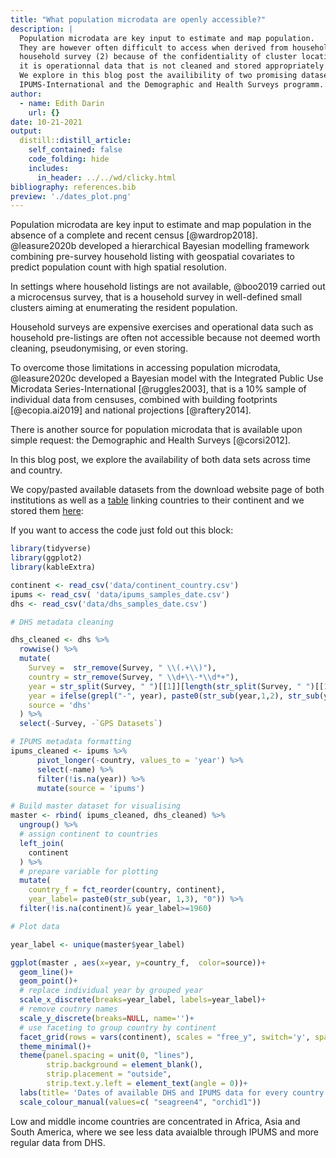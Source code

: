 ```yaml
---
title: "What population microdata are openly accessible?"
description: |
  Population microdata are key input to estimate and map population. 
  They are however often difficult to access when derived from household survey pre-listings: (1) because of the limited number of
  household survey (2) because of the confidentiality of cluster locations (3) because 
  it is operationnal data that is not cleaned and stored appropriately for reuse.
  We explore in this blog post the availibility of two promising datasets for population modelling:
  IPUMS-International and the Demographic and Health Surveys programm.
author:
  - name: Edith Darin
    url: {}
date: 10-21-2021
output:
  distill::distill_article:
    self_contained: false
    code_folding: hide
    includes:
      in_header: ../../wd/clicky.html
bibliography: references.bib
preview: './dates_plot.png'
---
```


Population microdata are key input to estimate and map population in the 
absence of a complete and recent census [@wardrop2018]. @leasure2020b developed 
a hierarchical Bayesian modelling framework combining pre-survey household listing 
with geospatial covariates to predict population count with high spatial resolution.

In settings where household listings are not available,
@boo2019 carried out a microcensus survey, 
that is a household survey in well-defined small clusters aiming at 
enumerating the resident population.

Household surveys are expensive exercises and operational data such as 
household pre-listings are often not accessible because not deemed worth cleaning, pseudonymising, or even storing.

To overcome those limitations in accessing population microdata, @leasure2020c developed a Bayesian model with the Integrated Public Use Microdata
Series-International [@ruggles2003], that is a 10% sample of individual data from censuses, combined with building footprints [@ecopia.ai2019] and national projections [@raftery2014].

There is another source for population microdata that is available upon simple request: the Demographic and Health Surveys [@corsi2012].

In this blog post, we explore the availability of both data sets across time and country.

We copy/pasted available datasets from the download website page of both 
institutions as well as a 
[table](https://github.com/dbouquin/IS_608/blob/master/NanosatDB_munging/Countries-Continents.csv) 
linking countries to their continent and we stored them 
[here](https://github.com/edarin/thatsme/tree/main/_posts/2021-10-21-which-population-microdata-can-we-openly-access/data):

If you want to access the code just fold out this block:

```r

library(tidyverse)
library(ggplot2)
library(kableExtra)

continent <- read_csv('data/continent_country.csv')
ipums <- read_csv( 'data/ipums_samples_date.csv')
dhs <- read_csv('data/dhs_samples_date.csv')

# DHS metadata cleaning

dhs_cleaned <- dhs %>% 
  rowwise() %>% 
  mutate(
    Survey =  str_remove(Survey, " \\(.+\\)"),
    country = str_remove(Survey, " \\d+\\-*\\d*+"),
    year = str_split(Survey, " ")[[1]][length(str_split(Survey, " ")[[1]])],
    year = ifelse(grepl("-", year), paste0(str_sub(year,1,2), str_sub(year, -2,-1)), year),
    source = 'dhs'
  ) %>% 
  select(-Survey, -`GPS Datasets`)

# IPUMS metadata formatting
ipums_cleaned <- ipums %>% 
      pivot_longer(-country, values_to = 'year') %>% 
      select(-name) %>% 
      filter(!is.na(year)) %>% 
      mutate(source = 'ipums')

# Build master dataset for visualising
master <- rbind( ipums_cleaned, dhs_cleaned) %>% 
  ungroup() %>% 
  # assign continent to countries
  left_join(
    continent
  ) %>% 
  # prepare variable for plotting
  mutate(
    country_f = fct_reorder(country, continent),
    year_label= paste0(str_sub(year, 1,3), "0")) %>% 
  filter(!is.na(continent)& year_label>=1960) 

# Plot data

year_label <- unique(master$year_label)

ggplot(master , aes(x=year, y=country_f,  color=source))+
  geom_line()+
  geom_point()+
  # replace individual year by grouped year
  scale_x_discrete(breaks=year_label, labels=year_label)+
  # remove coutnry names
  scale_y_discrete(breaks=NULL, name='')+
  # use faceting to group country by continent
  facet_grid(rows = vars(continent), scales = "free_y", switch='y', space = "free_y") +
  theme_minimal()+
  theme(panel.spacing = unit(0, "lines"), 
        strip.background = element_blank(),
        strip.placement = "outside",
        strip.text.y.left = element_text(angle = 0))+
  labs(title= 'Dates of available DHS and IPUMS data for every country')+
  scale_colour_manual(values=c( "seagreen4", "orchid1"))
```

Low and middle income countries are concentrated in Africa, Asia and South America, 
where we see less data avaialble through IPUMS and more regular data from DHS. 